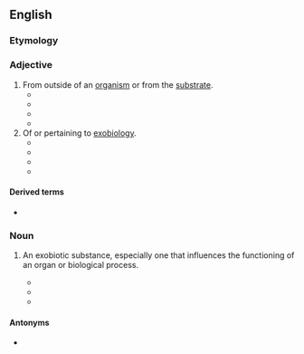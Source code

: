 ==English==

===Etymology===
{{prefix|en|exo|biotic}}

===Adjective===
{{en-adj|-}}

# From outside of an [[organism]] or from the [[substrate]].
#* {{quote-book|lang=en|year=2000  |title=Dehydroepiandrosterone (DHEA) |author=Mohammed Y. Kalimi & ‎William Regelson |ISBN=3110161117 |passage=Work historically performed by toxicologists has provided an impressive list of endogenous and '''exobiotic''' compounds termed peroxisome proliferators (PP) which were so named for their ability following chronic high dose administration to rodents, to increase the number and activities of an essential intracellular organelle termed the peroxisome. }}
#* {{quote-book|lang=en|year=2012 |title=Trends in Contrast Media |author=Henrik S. Thomsen, ‎Robert N. Muller & ‎Robert F. Mattrey |page=185 |ISBN=3642598145 |passage= Little is known about the clinical safety of '''exobiotic''' polymers. }}
#* {{quote-book|lang=en|year=2013 |title=Plant-Microbe Interactions |author=B.B. Biswas & ‎H.K. Das |page=74 |ISBN=1489917071 |passage=Due to soil types and other '''exobiotic''' factors (e.g water supply and temperature) many microenvironments may be present, leading to the need for polysaccharides adapted to these conditions. }}
#* {{quote-book|lang=en|year=2015 |title=Amino acids, peptides and proteins: Volume 40 |author=Maxim Ryadnov & ‎Ferenc Hudecz |page=18 |ISBN=1782620591 |passage=In any case, OXLs from C<sup>α</sup>-trisubstituted residues were extensively employed for the preparation of enantiomerically α-amino acid derivatives  and  C<sup>α</sup>-tetrasubstituted α-amino acids (in the latter experiments, also in the context of investigations in the prebiotic and '''exobiotic''' fields). }}
# Of or pertaining to [[exobiology]].
#* {{quote-book|lang=en|year=1981 |title=Proceedings - Volume 23 |page=109 |passage=For example, terran contamination could result in the introduction of '''exobiotic''' organisms, the initiation of chemical reactions or changes, or the mutation of either 12 indigenous or exogenous organisms. }}
#* {{quote-book|lang=en|year=2002  |title=The Living Goddess |author=Linda Johnsen |ISBN=0936663286 |passage=Around me were computer databases filled with records of innumerable galaxies, '''exobiotic''' life forms and extraterrestrial cultures. }}
#* {{quote-book|lang=en|year=2007 |title=The Biomarker Guide |author=K. E. Peters, ‎C. C. Walters, & ‎J. M. Moldowan |ISBN=1107079624 |passage=Lake Vostok may represent the closest analog to the subglacial environments that existed during the Neoproterozoic Era on Earth or '''exobiotic''' environments on Mars or Europa, the ice-covered moon of Jupiter. }}
#* {{quote-book|lang=en|year=2012  |title=Star Wars: Death Star |author=Michael Reaves & ‎Steve Perry |page=77 |ISBN=1448164427 |passage=Some kind of '''exobiotic''' plague had run through the animal stock seven months back, and half of them had died. }}

====Derived terms====
* {{l|en|exobiotically}}

===Noun===
{{en-noun}}

# {{lb|en|medicine}} An exobiotic substance, especially one that influences the functioning of an organ or biological process.
#* {{quote-book|lang=en|year=1996 |title=Adrenal in Toxicology: Target Organ and Modulator of Toxicity |author=Philip W. Harvey |page=74 |ISBN=0748403302 |passage=We have listed an example of an '''exobiotic''' which influences each identified step, but it should be remembered that this is far from an exhaustive list of the '''exobiotics''' which affect adrenal function.  }}
#* {{quote-book|lang=en|title=Chronic Liver Failure: Mechanisms and Management|page=43|author=Pere Ginès|year=2010|passage=The liver is exposed to millions of antigens and '''exobiotics'''. If every contact would stimulate the immune system, the liver would be in a permanent state of inflammation.}}
#* {{quote-book|lang=en|title=Handbook of Preformulation: Chemical, Biological, and Botanical Drugs|author=Sarfaraz K. Niazi|year=2006|passage=ADME and chemical reactivity-related toxicity is low, while biological receptor activity is of higher dimension in chemistry space, and this is partly explainable by evolutionary pressures on ADME to deal with endobiotics and '''exobiotics'''.}}

====Antonyms====
* {{l|en|endobiotic}}